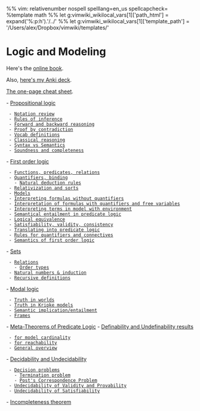 %% vim: relativenumber nospell spelllang=en_us spellcapcheck=
%template math
%% let g:vimwiki_wikilocal_vars[1]['path_html'] = expand('%:p:h').'/../'
%% let g:vimwiki_wikilocal_vars[1]['template_path'] = '/Users/alex/Dropbox/vimwiki/templates/'

= Logic and Modeling =
Here's the [[http://avigad.github.io/logic_and_proof/propositional_logic.html|online book]].

Also, [[local:../logic-modelling.apkg|here's my Anki deck]].

[[The one-page cheat sheet]].

- [[propositional-logic#Propositional logic|Propositional logic]]
  - [[propositional-logic#Propositional logic#Notation review|Notation review]]
  - [[propositional-logic#Propositional logic#Rules of inference|Rules of inference]]
  - [[propositional-logic#Propositional logic#Forward and backward reasoning|Forward and backward reasoning]]
  - [[propositional-logic#Propositional logic#Proof by contradiction|Proof by contradiction]]
  - [[propositional-logic#Propositional logic#Vocab definitions|Vocab definitions]]
  - [[propositional-logic#Propositional logic#Classical reasoning|Classical reasoning]]
  - [[propositional-logic#Propositional logic#Syntax vs Semantics|Syntax vs Semantics]]
  - [[propositional-logic#Propositional logic#Soundness and completeness|Soundness and completeness]]
- [[first-order-logic#First order logic|First order logic]]
  - [[first-order-logic#First order logic#Functions, predicates, relations|Functions, predicates, relations]]
  - [[first-order-logic#First order logic#Quantifiers, binding|Quantifiers, binding]]
    - [[first-order-logic#First order logic#Quantifiers, binding#Natural deduction rules|Natural deduction rules]]
  - [[first-order-logic#First order logic#Relativization and sorts|Relativization and sorts]]
  - [[first-order-logic#First order logic#Models|Models]]
  - [[first-order-logic#First order logic#Interpreting formulas without quantifiers|Interpreting formulas without quantifiers]]
  - [[first-order-logic#First order logic#Interpretation of formulas with quantifiers and free variables|Interpretation of formulas with quantifiers and free variables]]
  - [[first-order-logic#First order logic#Interpreting terms in model with environment|Interpreting terms in model with environment]]
  - [[first-order-logic#First order logic#Semantical entailment in predicate logic|Semantical entailment in predicate logic]]
  - [[first-order-logic#First order logic#Logical equivalence|Logical equivalence]]
  - [[first-order-logic#First order logic#Satisfiability, validity, consistency|Satisfiability, validity, consistency]]
  - [[first-order-logic#First order logic#Translating into predicate logic|Translating into predicate logic]]
  - [[first-order-logic#First order logic#Rules for quantifiers and connectives|Rules for quantifiers and connectives]]
  - [[first-order-logic#First order logic#Semantics of first order logic|Semantics of first order logic]]
- [[sets#Sets|Sets]]
  - [[sets#Sets#Relations|Relations]]
    - [[sets#Sets#Relations#Order types|Order types]]
  - [[sets#Sets#Natural numbers & induction|Natural numbers & induction]]
  - [[sets#Sets#Recursive definitions|Recursive definitions]]
- [[modal-logic#Modal logic|Modal logic]]
  - [[modal-logic#Modal logic#Truth in worlds|Truth in worlds]]
  - [[modal-logic#Modal logic#Truth in Kripke models|Truth in Kripke models]]
  - [[modal-logic#Modal logic#Semantic implication/entailment|Semantic implication/entailment]]
  - [[modal-logic#Modal logic#Frames|Frames]]
- [[meta-theorems-of-predicate-logic#Meta-Theorems of Predicate Logic|Meta-Theorems of Predicate Logic]]
- [[definability-and-undefinability-results#Definability and Undefinability results|Definability and Undefinability results]]
  - [[definability-and-undefinability-results#Definability and Undefinability results#for model cardinality|for model cardinality]]
  - [[definability-and-undefinability-results#Definability and Undefinability results#for reachability|for reachability]]
  - [[definability-and-undefinability-results#Definability and Undefinability results#General overview|General overview]]
- [[decidability-and-undecidability#Decidability and Undecidability|Decidability and Undecidability]]
  - [[decidability-and-undecidability#Decidability and Undecidability#Decision problems|Decision problems]]
    - [[decidability-and-undecidability#Decidability and Undecidability#Decision problems#Termination problem|Termination problem]]
    - [[decidability-and-undecidability#Decidability and Undecidability#Decision problems#Post's Correspondence Problem|Post's Correspondence Problem]]
  - [[decidability-and-undecidability#Decidability and Undecidability#Undecidability of Validity and Provability|Undecidability of Validity and Provability]]
  - [[decidability-and-undecidability#Decidability and Undecidability#Undecidability of Satisfiability|Undecidability of Satisfiability]]
- [[incompleteness-theorem#Incompleteness theorem|Incompleteness theorem]]
